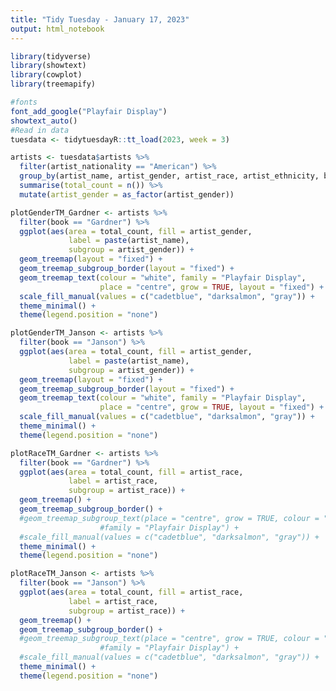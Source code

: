 ```yaml
---
title: "Tidy Tuesday - January 17, 2023"
output: html_notebook
---
```

```r
library(tidyverse)
library(showtext)
library(cowplot)
library(treemapify)

#fonts
font_add_google("Playfair Display")
showtext_auto()
#Read in data
tuesdata <- tidytuesdayR::tt_load(2023, week = 3)
```

```r
artists <- tuesdata$artists %>%
  filter(artist_nationality == "American") %>%
  group_by(artist_name, artist_gender, artist_race, artist_ethnicity, book) %>%
  summarise(total_count = n()) %>%
  mutate(artist_gender = as_factor(artist_gender))
```

```r
plotGenderTM_Gardner <- artists %>%
  filter(book == "Gardner") %>%
  ggplot(aes(area = total_count, fill = artist_gender, 
             label = paste(artist_name),
             subgroup = artist_gender)) +
  geom_treemap(layout = "fixed") +
  geom_treemap_subgroup_border(layout = "fixed") +
  geom_treemap_text(colour = "white", family = "Playfair Display", 
                    place = "centre", grow = TRUE, layout = "fixed") +
  scale_fill_manual(values = c("cadetblue", "darksalmon", "gray")) +
  theme_minimal() +
  theme(legend.position = "none")

plotGenderTM_Janson <- artists %>%
  filter(book == "Janson") %>%
  ggplot(aes(area = total_count, fill = artist_gender, 
             label = paste(artist_name),
             subgroup = artist_gender)) +
  geom_treemap(layout = "fixed") +
  geom_treemap_subgroup_border(layout = "fixed") +
  geom_treemap_text(colour = "white", family = "Playfair Display", 
                    place = "centre", grow = TRUE, layout = "fixed") +
  scale_fill_manual(values = c("cadetblue", "darksalmon", "gray")) +
  theme_minimal() +
  theme(legend.position = "none")
```

```r
plotRaceTM_Gardner <- artists %>%
  filter(book == "Gardner") %>%
  ggplot(aes(area = total_count, fill = artist_race, 
             label = artist_race,
             subgroup = artist_race)) +
  geom_treemap() +
  geom_treemap_subgroup_border() +
  #geom_treemap_subgroup_text(place = "centre", grow = TRUE, colour = "black", 
                    #family = "Playfair Display") +
  #scale_fill_manual(values = c("cadetblue", "darksalmon", "gray")) +
  theme_minimal() +
  theme(legend.position = "none")

plotRaceTM_Janson <- artists %>%
  filter(book == "Janson") %>%
  ggplot(aes(area = total_count, fill = artist_race, 
             label = artist_race,
             subgroup = artist_race)) +
  geom_treemap() +
  geom_treemap_subgroup_border() +
  #geom_treemap_subgroup_text(place = "centre", grow = TRUE, colour = "black", 
                    #family = "Playfair Display") +
  #scale_fill_manual(values = c("cadetblue", "darksalmon", "gray")) +
  theme_minimal() +
  theme(legend.position = "none")
```